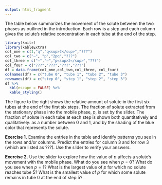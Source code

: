 ```yaml
---
output: html_fragment
---
```


<!-- text for activity 1 -->

The table below summarizes the movement of the solute between the two phases as outlined in the introduction. Each row is a step and each column gives the solute's relative concentration in each tube at the end of the step.

```r
library(knitr)
library(kableExtra)
col_one = c(1,"q","q<sup>2</sup>","???")
col_two = c("—", "p","2pq","???")
col_three = c("—","—","p<sup>2</sup>","???")
col_four = c("???","???","???","???")
df = data.frame(col_one,col_two,col_three, col_four)
colnames(df) = c("tube 0", "tube 1", "tube 2", "tube 3")
rownames(df) = c("step 0", "step 1", "step 2", "step 3")
df %>%
  kbl(escape = FALSE) %>%
  kable_styling()
```

The figure to the right shows the relative amount of solute in the first six tubes at the end of the first six steps. The fraction of solute extracted from the stationary phase into the mobile phase, *p*, is set by the slider. The fraction of solute in each tube at each step is shown both quantitatively and qualitatively: as a number between $0$ and $1$, and by the shading of the blue color that represents the solute.

**Exercise 1.** Examine the entries in the table and identify patterns you see in the rows and/or columns. Predict the entries for column 3 and for row 3 (which are listed as ???). Use the slider to verify your answers.

**Exercise 2.** Use the slider to explore how the value of *p* affects a solute's movement with the mobile phase. What do you see when $p = 0$? What do you see when $p = 1$? What is the largest value of *p* for which no solute reaches tube 5? What is the smallest value of *p* for which some solute remains in tube $0$ at the end of step 5?
